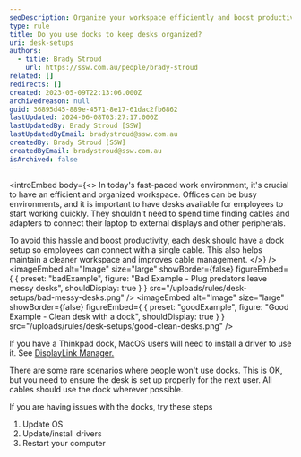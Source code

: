 ```yaml
---
seoDescription: Organize your workspace efficiently and boost productivity with desk docks that keep desks tidy and cables managed.
type: rule
title: Do you use docks to keep desks organized?
uri: desk-setups
authors:
  - title: Brady Stroud
    url: https://ssw.com.au/people/brady-stroud
related: []
redirects: []
created: 2023-05-09T22:13:06.000Z
archivedreason: null
guid: 36895d45-889e-4571-8e17-61dac2fb6862
lastUpdated: 2024-06-08T03:27:17.000Z
lastUpdatedBy: Brady Stroud [SSW]
lastUpdatedByEmail: bradystroud@ssw.com.au
createdBy: Brady Stroud [SSW]
createdByEmail: bradystroud@ssw.com.au
isArchived: false
---
```


<introEmbed
  body={<>
In today's fast-paced work environment, it's crucial to have an efficient and organized workspace. Offices can be busy environments, and it is important to have desks available for employees to start working quickly. They shouldn't need to spend time finding cables and adapters to connect their laptop to external displays and other peripherals.

To avoid this hassle and boost productivity, each desk should have a dock setup so employees can connect with a single cable. This also helps maintain a cleaner workspace and improves cable management.
  </>}
/>
<imageEmbed
  alt="Image"
  size="large"
  showBorder={false}
  figureEmbed={ {
    preset: "badExample",
    figure: "Bad Example - Plug predators leave messy desks",
    shouldDisplay: true
  } }
  src="/uploads/rules/desk-setups/bad-messy-desks.png"
/>
<imageEmbed
  alt="Image"
  size="large"
  showBorder={false}
  figureEmbed={ {
    preset: "goodExample",
    figure: "Good Example - Clean desk with a dock",
    shouldDisplay: true
  } }
  src="/uploads/rules/desk-setups/good-clean-desks.png"
/>

If you have a Thinkpad dock, MacOS users will need to install a driver to use it.
See [DisplayLink Manager.](https://www.synaptics.com/products/displaylink-graphics/downloads/macos)

There are some rare scenarios where people won't use docks. This is OK, but you need to ensure the desk is set up properly for the next user. All cables should use the dock wherever possible.

If you are having issues with the docks, try these steps

1. Update OS
2. Update/install drivers
3. Restart your computer
